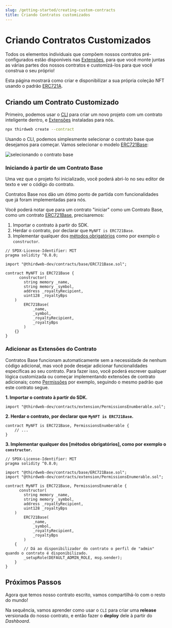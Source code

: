 ```yaml
---
slug: /getting-started/creating-custom-contracts
title: Criando Contratos customizados
---
```



# Criando Contratos Customizados

Todos os elementos individuais que compõem nossos contratos pré-configurados estão disponíveis nas [Extensões](/extensions),
para que você monte juntas as várias partes dos nossos contratos e customizá-los para que você construa o seu próprio!

Esta página mostrará como criar e disponibilizar a sua própria coleção NFT usando o padrão [ERC721A](https://www.erc721a.org/).

## Criando um Contrato Customizado

Primeiro, podemos usar o [CLI](https://github.com/thirdweb-dev/thirdweb-cli) para criar um novo projeto com um contrato inteligente dentro, e [Extensões](/extensions) instaladas para nós.

```bash
npx thirdweb create --contract
```

Usando o CLI, podemos simplesmente selecionar o contrato base que desejamos para começar. Vamos selecionar o modelo [ERC721Base](/extensions/base-contracts/erc-721/erc721base):

![selecionando o contrato base](./assets/npx-thirdweb-create-contract.png)

### Iniciando à partir de um Contrato Base

Uma vez que o projeto foi inicializado, você poderá abri-lo no seu editor de texto e ver o código do contrato.

Contratos Base nos dão um ótimo ponto de partida com funcionalidades que já foram implementadas para nós.

Você poderá notar que para um contrato "iniciar" como um Contrato Base, como um contrato [ERC721Base](/extensions/base-contracts/erc-721/erc721base), precisaremos:

1. Importar o contrato à partir do SDK.
2. Herdar o contrato, por declarar que `MyNFT is ERC721Base`.
3. Implementar qualquer dos [métodos obrigatórios](/extensions/base-contracts/erc-721/erc721base#implementing-the-contract-extension) como por exemplo o `constructor`.

```solidity title="MyNFT.sol"
// SPDX-License-Identifier: MIT
pragma solidity ^0.8.0;

import "@thirdweb-dev/contracts/base/ERC721Base.sol";

contract MyNFT is ERC721Base {
      constructor(
        string memory _name,
        string memory _symbol,
        address _royaltyRecipient,
        uint128 _royaltyBps
    )
        ERC721Base(
            _name,
            _symbol,
            _royaltyRecipient,
            _royaltyBps
        )
    {}
}
```

### Adicionar as Extensões do Contrato

Contratos Base funcionam automaticamente sem a necessidade de nenhum código adicional, mas você pode desejar adicionar funcionalidades específicas ao seu contrato.
Para fazer isso, você poderá escrever qualquer lógica customizada ou 
começar implementando extensões de contrato adicionais; como [Permissões](/extensions/features/permissions) por exemplo,
seguindo o mesmo padrão que este contrato segue.

**1. Importar o contrato à partir do SDK.**

```solidity
import "@thirdweb-dev/contracts/extension/PermissionsEnumberable.sol";
```

**2. Herdar o contrato, por declarar que `MyNFT is ERC721Base`.**

```solidity
contract MyNFT is ERC721Base, PermissionsEnumberable {
    // ...
}
```

**3. Implementar qualquer dos [métodos obrigatórios], como por exemplo o `constructor`.**

```solidity
// SPDX-License-Identifier: MIT
pragma solidity ^0.8.0;

import "@thirdweb-dev/contracts/base/ERC721Base.sol";
import "@thirdweb-dev/contracts/extension/PermissionsEnumerable.sol";

contract MyNFT is ERC721Base, PermissionsEnumerable {
      constructor(
        string memory _name,
        string memory _symbol,
        address _royaltyRecipient,
        uint128 _royaltyBps
    )
        ERC721Base(
            _name,
            _symbol,
            _royaltyRecipient,
            _royaltyBps
        )
    {
        // Dá ao disponibilizador do contrato o perfil de "admin" quando o contrato é disponibilizado.
        _setupRole(DEFAULT_ADMIN_ROLE, msg.sender);
    }
}
```

## Próximos Passos

Agora que temos nosso contrato escrito, vamos compartilhá-lo com o resto do mundo!

Na sequência, vamos aprender como usar o `CLI` para criar uma **release** versionada do nosso contrato, e então fazer o **deploy** dele à partir do _Dashboard_.

<div className="row" style={{ marginBottom: 24 }}>
  <div className="col col--12" style={{ marginTop: 8 }}>
    <QuickstartCard
      name="Disponibilizando & Instalando Contratos Customizados"
      link="/getting-started/releasing-custom-contracts"
      image="/assets/icons/sdks.png"
    />
  </div>
</div>
